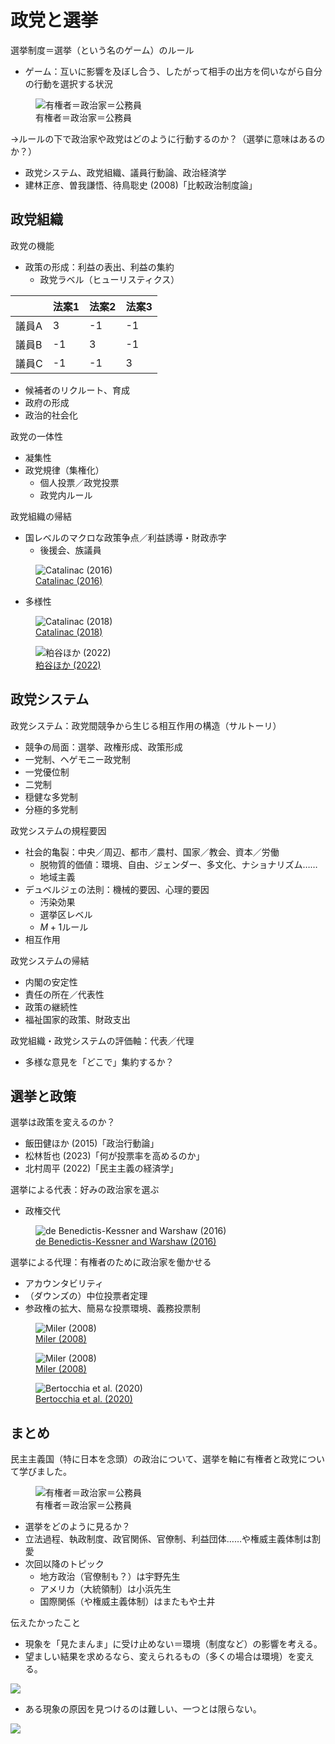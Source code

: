 # 政党と選挙

選挙制度＝選挙（という名のゲーム）のルール

- ゲーム：互いに影響を及ぼし合う、したがって相手の出方を伺いながら自分の行動を選択する状況

![有権者＝政治家＝公務員](figures/principal_agent.drawio.png)

→ルールの下で政治家や政党はどのように行動するのか？（選挙に意味はあるのか？）

- 政党システム、政党組織、議員行動論、政治経済学
- 建林正彦、曽我謙悟、待鳥聡史 (2008)「比較政治制度論」

## 政党組織

政党の機能

- 政策の形成：利益の表出、利益の集約
    - 政党ラベル（ヒューリスティクス）

||法案1|法案2|法案3|
|---|---|---|---|
|議員A|3|-1|-1|
|議員B|-1|3|-1|
|議員C|-1|-1|3|

- 候補者のリクルート、育成
- 政府の形成
- 政治的社会化

政党の一体性

- 凝集性
- 政党規律（集権化）
    - 個人投票／政党投票
    - 政党内ルール

政党組織の帰結

- 国レベルのマクロな政策争点／利益誘導・財政赤字
    - 後援会、族議員

![[Catalinac (2016)](https://www.journals.uchicago.edu/doi/full/10.1086/683073)](figures/catalinac1.jpeg)

- 多様性

![[Catalinac (2018)](https://www.cambridge.org/core/journals/american-political-science-review/article/positioning-under-alternative-electoral-systems-evidence-from-japanese-candidate-election-manifestos/D0D7EE4EEDBDEED88F6550AEA2841870)](figures/catalinac2.jpeg)

![[粕谷ほか (2022)](https://www.rieti.go.jp/jp/publications/nts/22e094.html)](figures/female_legislator.png)

## 政党システム

政党システム：政党間競争から生じる相互作用の構造（サルトーリ）

- 競争の局面：選挙、政権形成、政策形成
- 一党制、ヘゲモニー政党制
- 一党優位制
- 二党制
- 穏健な多党制
- 分極的多党制

政党システムの規程要因

- 社会的亀裂：中央／周辺、都市／農村、国家／教会、資本／労働
    - 脱物質的価値：環境、自由、ジェンダー、多文化、ナショナリズム……
    - 地域主義
- デュベルジェの法則：機械的要因、心理的要因
    - 汚染効果
    - 選挙区レベル
    - $M+1$ルール
- 相互作用

政党システムの帰結

- 内閣の安定性
- 責任の所在／代表性
- 政策の継続性
- 福祉国家的政策、財政支出

政党組織・政党システムの評価軸：代表／代理

- 多様な意見を「どこで」集約するか？

## 選挙と政策

選挙は政策を変えるのか？

- 飯田健ほか (2015)「政治行動論」
- 松林哲也 (2023)「何が投票率を高めるのか」
- 北村周平 (2022)「民主主義の経済学」

選挙による代表：好みの政治家を選ぶ

- 政権交代

![[de Benedictis-Kessner and Warshaw (2016)](https://www.journals.uchicago.edu/doi/full/10.1086/686308)](figures/de-benedictis.png)

選挙による代理：有権者のために政治家を働かせる

- アカウンタビリティ
- （ダウンズの）中位投票者定理
- 参政権の拡大、簡易な投票環境、義務投票制

![[Miler (2008)](https://academic.oup.com/qje/article/123/3/1287/1928181)](figures/miler1.png)

![[Miler (2008)](https://academic.oup.com/qje/article/123/3/1287/1928181)](figures/miler2.png)

![[Bertocchia et al. (2020)](https://www.aeaweb.org/articles?id=10.1257/pol.20180203)](figures/bertocchi.png)

## まとめ

民主主義国（特に日本を念頭）の政治について、選挙を軸に有権者と政党について学びました。

![有権者＝政治家＝公務員](figures/principal_agent.drawio.png)

- 選挙をどのように見るか？
- 立法過程、執政制度、政官関係、官僚制、利益団体……や権威主義体制は割愛
- 次回以降のトピック
    - 地方政治（官僚制も？）は宇野先生
    - アメリカ（大統領制）は小浜先生
    - 国際関係（や権威主義体制）はまたもや土井

伝えたかったこと

- 現象を「見たまんま」に受け止めない＝環境（制度など）の影響を考える。
- 望ましい結果を求めるなら、変えられるもの（多くの場合は環境）を変える。

![](figures/perspective.drawio.png)

- ある現象の原因を見つけるのは難しい、一つとは限らない。

![](figures/confounding1.drawio.png)

